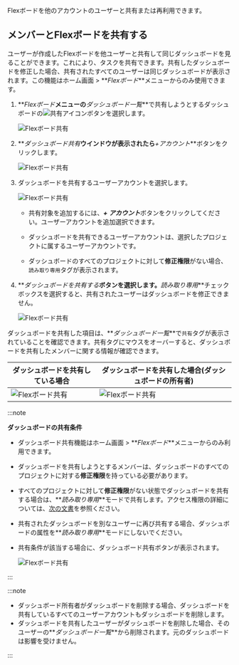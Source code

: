 Flexボードを他のアカウントのユーザーと共有または再利用できます。

## メンバーとFlexボードを共有する

ユーザーが作成したFlexボードを他ユーザーと共有して同じダッシュボードを見ることができます。これにより、タスクを共有できます。共有したダッシュボードを修正した場合、共有されたすべてのユーザーは同じダッシュボードが表示されます。この機能はホーム画面 > **_Flexボード_**メニューからのみ使用できます。

1.  **_Flexボード_**メニューの**_ダッシュボード一覧_**で共有しようとするダッシュボードの![共有アイコン](/img/ico-flexboard-share.svg)ボタンを選択します。

    ![Flexボード共有](/img/flexboard-share-01.png)

1.  **_ダッシュボード共有_**ウインドウが表示されたら**_+アカウント_**ボタンをクリックします。

    ![Flexボード共有](/img/flexboard-share-02.png)

1.  ダッシュボードを共有するユーザーアカウントを選択します。

    ![Flexボード共有](/img/flexboard-share-06.png)

    * 共有対象を追加するには、***+ アカウント***ボタンをクリックしてください。ユーザーアカウントを追加選択できます。

    * ダッシュボードを共有できるユーザーアカウントは、選択したプロジェクトに属するユーザーアカウントです。

    * ダッシュボードのすべてのプロジェクトに対して**修正権限**がない場合、`読み取り専用`タグが表示されます。

1.  **_ダッシュボードを共有する_**ボタンを選択します。**_読み取り専用_**チェックボックスを選択すると、共有されたユーザーはダッシュボードを修正できません。

    ![Flexボード共有](/img/flexboard-share-03.png)

ダッシュボードを共有した項目は、**_ダッシュボード一覧_**で`共有`タグが表示されていることを確認できます。共有タグにマウスをオーバーすると、ダッシュボードを共有したメンバーに関する情報が確認できます。

| ダッシュボードを共有している場合                          | ダッシュボードを共有した場合(ダッシュボードの所有者)               |
| ----------------------------------------- | ----------------------------------------- |
| ![Flexボード共有](/img/flexboard-share-04.png) | ![Flexボード共有](/img/flexboard-share-05.png) |

:::note 

**ダッシュボードの共有条件**

-   ダッシュボード共有機能はホーム画面 > **_Flexボード_**メニューからのみ利用できます。

-   ダッシュボードを共有しようとするメンバーは、ダッシュボードのすべてのプロジェクトに対する**修正権限**を持っている必要があります。 

-   すべてのプロジェクトに対して**修正権限**がない状態でダッシュボードを共有する場合は、**_読み取り専用_**モードで共有します。アクセス権限の詳細については、[次の文書](../project/project-structure)を参照ください。

-   共有されたダッシュボードを別なユーザーに再び共有する場合、ダッシュボードの属性を**_読み取り専用_**モードにしないでください。

-   共有条件が該当する場合に、ダッシュボード共有ボタンが表示されます。

    ![Flexボード共有](/img/flexboard-sharable-list.png)

:::

:::note

-   ダッシュボード所有者がダッシュボードを削除する場合、ダッシュボードを共有しているすべてのユーザーアカウントもダッシュボードを削除します。
-   ダッシュボードを共有したユーザーがダッシュボードを削除した場合、そのユーザーの**_ダッシュボード一覧_**から削除されます。元のダッシュボードは影響を受けません。

:::
